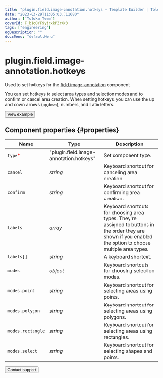 ```yaml
---
title: "plugin.field.image-annotation.hotkeys — Template Builder | Toloka documentation"
date: "2023-03-29T11:05:03.711680"
author: ["Toloka Team"]
coverId: F_bIcOYF9yjrxkPZrXc3
tags: ["engineering"]
ogDescription: ""
docsMenu: "defaultMenu"
---
```


# plugin.field.image-annotation.hotkeys

Used to set hotkeys for the [field.image-annotation](/docs/template-builder/reference/field.image-annotation) component.

You can set hotkeys to select area types and selection modes and to confirm or cancel area creation. When setting hotkeys, you can use the up and down arrows (`up`,`down`), numbers, and Latin letters.

<Button themeColor="light" view="default" size="l" type="link" url="https://ya.cc/t/rDD6zD5S3tyzeb">View example</Button>

## Component properties {#properties}

**Name** | **Type** | **Description**
----- | ----- | -----
`type`<span style="color: red">\*</span> | "plugin.field.image-annotation.hotkeys" | Set component type.
`cancel` | _string_ | Keyboard shortcut for canceling area creation.
`confirm` | _string_ | Keyboard shortcut for confirming area creation.
`labels` | _array_ | Keyboard shortcuts for choosing area types. They're assigned to buttons in the order they are shown if you enabled the option to choose multiple area types.
`labels[]` | _string_ | A keyboard shortcut.
`modes` | _object_ | Keyboard shortcuts for choosing selection modes.
`modes.point` | _string_ | Keyboard shortcut for selecting areas using points.
`modes.polygon` | _string_ | Keyboard shortcut for selecting areas using polygons.
`modes.rectangle` | _string_ | Keyboard shortcut for selecting areas using rectangles.
`modes.select` | _string_ | Keyboard shortcut for selecting shapes and points.

<Button themeColor="light" view="default" size="l" type="link" url="/docs/guide/troubleshooting/support?form-source=template-builder-reference-plugin-field-image-annotation-hotkeys">Contact support</Button>